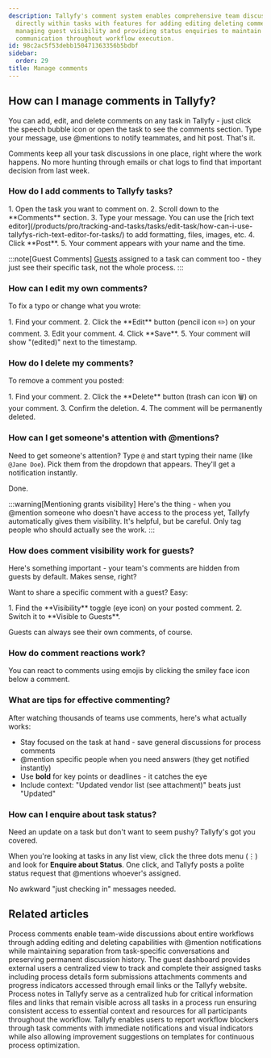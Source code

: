 ```yaml
---
description: Tallyfy's comment system enables comprehensive team discussions and collaboration
  directly within tasks with features for adding editing deleting comments using @mentions
  managing guest visibility and providing status enquiries to maintain contextual
  communication throughout workflow execution.
id: 98c2ac5f53debb150471363356b5bdbf
sidebar:
  order: 29
title: Manage comments
---
```



## How can I manage comments in Tallyfy?

You can add, edit, and delete comments on any task in Tallyfy - just click the speech bubble icon or open the task to see the comments section. Type your message, use @mentions to notify teammates, and hit post. That's it.

Comments keep all your task discussions in one place, right where the work happens. No more hunting through emails or chat logs to find that important decision from last week.

### How do I add comments to Tallyfy tasks?

<Steps>
1. Open the task you want to comment on.
2. Scroll down to the **Comments** section.
3. Type your message. You can use the [rich text editor](/products/pro/tracking-and-tasks/tasks/edit-task/how-can-i-use-tallyfys-rich-text-editor-for-tasks/) to add formatting, files, images, etc.
4. Click **Post**.
5. Your comment appears with your name and the time.
</Steps>

:::note[Guest Comments]
[Guests](/products/pro/documenting/guests/) assigned to a task can comment too - they just see their specific task, not the whole process.
:::

### How can I edit my own comments?

To fix a typo or change what you wrote:

<Steps>
1. Find your comment.
2. Click the **Edit** button (pencil icon ✏️) on your comment.
3. Edit your comment.
4. Click **Save**.
5. Your comment will show "(edited)" next to the timestamp.
</Steps>

### How do I delete my comments?

To remove a comment you posted:

<Steps>
1. Find your comment.
2. Click the **Delete** button (trash can icon 🗑️) on your comment.
3. Confirm the deletion.
4. The comment will be permanently deleted.
</Steps>

### How can I get someone's attention with @mentions?

Need to get someone's attention? Type `@` and start typing their name (like `@Jane Doe`). Pick them from the dropdown that appears. They'll get a notification instantly.

Done.

:::warning[Mentioning grants visibility]
Here's the thing - when you @mention someone who doesn't have access to the process yet, Tallyfy automatically gives them visibility. It's helpful, but be careful. Only tag people who should actually see the work.
:::

### How does comment visibility work for guests?

Here's something important - your team's comments are hidden from guests by default. Makes sense, right?

Want to share a specific comment with a guest? Easy:

<Steps>
1.  Find the **Visibility** toggle (eye icon) on your posted comment.
2.  Switch it to **Visible to Guests**.
</Steps>

Guests can always see their own comments, of course.

### How do comment reactions work?

You can react to comments using emojis by clicking the smiley face icon below a comment.

### What are tips for effective commenting?

After watching thousands of teams use comments, here's what actually works:

*   Stay focused on the task at hand - save general discussions for process comments
*   @mention specific people when you need answers (they get notified instantly)
*   Use **bold** for key points or deadlines - it catches the eye
*   Include context: "Updated vendor list (see attachment)" beats just "Updated"

### How can I enquire about task status?

Need an update on a task but don't want to seem pushy? Tallyfy's got you covered.

When you're looking at tasks in any list view, click the three dots menu (⋮) and look for **Enquire about Status**. One click, and Tallyfy posts a polite status request that @mentions whoever's assigned. 

No awkward "just checking in" messages needed.


## Related articles
<CardGrid>
<LinkTitleCard header="<b>Processes > Commenting processes</b>" href="/products/pro/tracking-and-tasks/processes/how-can-i-manage-comments-in-tallyfy/" > Process comments enable team-wide discussions about entire workflows through adding editing and deleting capabilities with @mention notifications while maintaining separation from task-specific conversations and preserving permanent discussion history. </LinkTitleCard>
<LinkTitleCard header="<b>Guests > The guest view</b>" href="/products/pro/documenting/guests/how-can-guests-monitor-their-processes-on-tallyfy/" > The guest dashboard provides external users a centralized view to track and complete their assigned tasks including process details form submissions attachments comments and progress indicators accessed through email links or the Tallyfy website. </LinkTitleCard>
<LinkTitleCard header="<b>Edit Processes > Add process notes</b>" href="/products/pro/tracking-and-tasks/processes/edit-processes/how-to-add-process-notes/" > Process notes in Tallyfy serve as a centralized hub for critical information files and links that remain visible across all tasks in a process run ensuring consistent access to essential context and resources for all participants throughout the workflow. </LinkTitleCard>
<LinkTitleCard header="<b>Tasks > Report blockers and improvement feedback</b>" href="/products/pro/tracking-and-tasks/tasks/how-to-report-and-resolve-issues-in-tallyfy/" > Tallyfy enables users to report workflow blockers through task comments with immediate notifications and visual indicators while also allowing improvement suggestions on templates for continuous process optimization. </LinkTitleCard>
</CardGrid>